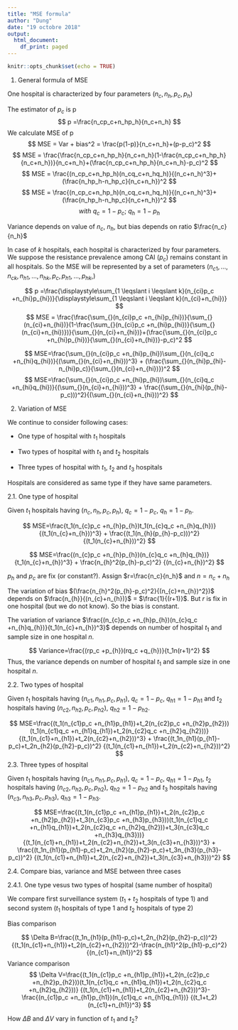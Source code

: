 ```yaml
---
title: "MSE formula"
author: "Dung"
date: "19 octobre 2018"
output:
  html_document:
    df_print: paged
---
```


```r
knitr::opts_chunk$set(echo = TRUE)
```
1. General formula of MSE

One hospital is characterized by four parameters $(n_c,n_h,p_c,p_h)$

The estimator of $p_c$ is p
$$
p =\frac{n_cp_c+n_hp_h}{n_c+n_h}
$$
We calculate MSE of p
$$
MSE = Var + bias^2 = \frac{p(1-p)}{n_c+n_h}+(p-p_c)^2
$$
$$
MSE = \frac{\frac{n_cp_c+n_hp_h}{n_c+n_h}(1-\frac{n_cp_c+n_hp_h}{n_c+n_h})}{n_c+n_h}+(\frac{n_cp_c+n_hp_h}{n_c+n_h}-p_c)^2
$$
$$
MSE = \frac{(n_cp_c+n_hp_h)(n_cq_c+n_hq_h)}{(n_c+n_h)^3}+(\frac{n_hp_h-n_hp_c}{n_c+n_h})^2
$$
$$
MSE = \frac{(n_cp_c+n_hp_h)(n_cq_c+n_hq_h)}{(n_c+n_h)^3}+(\frac{n_hp_h-n_hp_c}{n_c+n_h})^2
$$
$$
with\ q_c = 1- p_c;\ q_h=1-p_h
$$

Variance depends on value of $n_c,\ n_h$, but bias depends on ratio $\frac{n_c}{n_h}$

In case of $k$ hospitals, each hospital is characterized by four parameters. We suppose the resistance prevalence among CAI ($p_c$) remains constant in all hospitals.
So the MSE will be represented by a set of parameters $(n_{c1},...,n_{ck},n_{h1},...,n_{hk},p_c,p_{h1},...,p_{hk},)$

$$
p =\frac{\displaystyle\sum_{1 \leqslant i  \leqslant k}(n_{ci}p_c +n_{hi}p_{hi})}{\displaystyle\sum_{1 \leqslant i  \leqslant k}(n_{ci}+n_{hi})}
$$
$$
MSE = \frac{\frac{\sum_{}(n_{ci}p_c +n_{hi}p_{hi})}{\sum_{}(n_{ci}+n_{hi})}(1-\frac{\sum_{}(n_{ci}p_c +n_{hi}p_{hi})}{\sum_{}(n_{ci}+n_{hi})})}{\sum_{}(n_{ci}+n_{hi})}+(\frac{\sum_{}(n_{ci}p_c +n_{hi}p_{hi})}{\sum_{}(n_{ci}+n_{hi})}-p_c)^2
$$

$$
MSE=\frac{\sum_{}(n_{ci}p_c +n_{hi}p_{hi})\sum_{}(n_{ci}q_c +n_{hi}q_{hi})}{(\sum_{}(n_{ci}+n_{hi}))^3} + (\frac{\sum_{}(n_{hi}p_{hi}-n_{hi}p_c)}{\sum_{}(n_{ci}+n_{hi})})^2
$$
$$
MSE=\frac{\sum_{}(n_{ci}p_c +n_{hi}p_{hi})\sum_{}(n_{ci}q_c +n_{hi}q_{hi})}{(\sum_{}(n_{ci}+n_{hi}))^3} + \frac{(\sum_{}(n_{hi}(p_{hi}-p_c)))^2}{(\sum_{}(n_{ci}+n_{hi}))^2}
$$

2. Variation of MSE

We continue to consider following cases:

+ One type of hospital with $t_1$ hospitals

+ Two types of hospital with $t_1$ and $t_2$ hospitals

+ Three types of hospital with $t_1$, $t_2$ and $t_3$ hospitals

Hospitals are considered as same type if they have same parameters.

2.1. One type of hospital

Given $t_1$ hospitals having $(n_c,n_h,p_c,p_h),\ q_c=1-p_c,\ q_h=1-p_h$.

$$
MSE=\frac{t_1(n_{c}p_c +n_{h}p_{h})t_1(n_{c}q_c +n_{h}q_{h})}
{(t_1(n_{c}+n_{h}))^3} +
\frac{(t_1(n_{h}(p_{h}-p_c)))^2}
{(t_1(n_{c}+n_{h}))^2}
$$


$$
MSE=\frac{(n_{c}p_c +n_{h}p_{h})(n_{c}q_c +n_{h}q_{h})}
{t_1(n_{c}+n_{h})^3} +
\frac{n_{h}^2(p_{h}-p_c)^2}
{(n_{c}+n_{h})^2}
$$


$p_h$ and $p_c$ are fix (or constant?). Assign $r=\frac{n_c}{n_h}$ and $n=n_c+n_h$

The variation of bias $(\frac{n_{h}^2(p_{h}-p_c)^2}{(n_{c}+n_{h})^2})$ depends on $\frac{n_{h}}{(n_{c}+n_{h})}$ = $\frac{1}{(r+1)}$. But $r$ is fix in one hospital (but we do not know). So the bias is constant.

The variation of variance $\frac{(n_{c}p_c +n_{h}p_{h})(n_{c}q_c +n_{h}q_{h})}{t_1(n_{c}+n_{h})^3}$ depends on number of hospital $t_1$ and sample size in one hospital $n$. 


$$
Variance=\frac{(rp_c +p_{h})(rq_c +q_{h})}{t_1n(r+1)^2}
$$
 Thus, the variance depends on number of hospital $t_1$ and sample size in one hospital $n$.

2.2. Two types of hospital

Given $t_1$ hospitals having $(n_{c1},n_{h1},p_c,p_{h1}),\ q_c=1-p_c,\ q_{h1}=1-p_{h1}$ and $t_2$ hospitals having $(n_{c2},n_{h2},p_c,p_{h2}),\ q_{h2}=1-p_{h2}$.

$$
MSE=\frac{(t_1(n_{c1}p_c +n_{h1}p_{h1})+t_2(n_{c2}p_c +n_{h2}p_{h2}))(t_1(n_{c1}q_c +n_{h1}q_{h1})+t_2(n_{c2}q_c +n_{h2}q_{h2}))}
{(t_1(n_{c1}+n_{h1})+t_2(n_{c2}+n_{h2}))^3} +
\frac{(t_1n_{h1}(p_{h1}-p_c)+t_2n_{h2}(p_{h2}-p_c))^2}
{(t_1(n_{c1}+n_{h1})+t_2(n_{c2}+n_{h2}))^2}
$$
2.3. Three types of hospital

Given $t_1$ hospitals having $(n_{c1},n_{h1},p_c,p_{h1}),\ q_c=1-p_c,\ q_{h1}=1-p_{h1}$, $t_2$ hospitals having $(n_{c2},n_{h2},p_c,p_{h2}),\ q_{h2}=1-p_{h2}$ and  $t_3$ hospitals having $(n_{c3},n_{h3},p_c,p_{h3}),\ q_{h3}=1-p_{h3}$.

$$
MSE=\frac{(t_1(n_{c1}p_c +n_{h1}p_{h1})+t_2(n_{c2}p_c +n_{h2}p_{h2})+t_3(n_{c3}p_c +n_{h3}p_{h3}))(t_1(n_{c1}q_c +n_{h1}q_{h1})+t_2(n_{c2}q_c +n_{h2}q_{h2}))+t_3(n_{c3}q_c +n_{h3}q_{h3}))}
{(t_1(n_{c1}+n_{h1})+t_2(n_{c2}+n_{h2})+t_3(n_{c3}+n_{h3}))^3} +
\frac{(t_1n_{h1}(p_{h1}-p_c)+t_2n_{h2}(p_{h2}-p_c)+t_3n_{h3}(p_{h3}-p_c))^2}
{(t_1(n_{c1}+n_{h1})+t_2(n_{c2}+n_{h2})+t_3(n_{c3}+n_{h3}))^2}
$$

2.4. Compare bias, variance and MSE between three cases

2.4.1. One type vesus two types of hospital (same number of hospital)

We compare first surveillance system ($t_1+t_2$ hospitals of type 1) and second system ($t_1$ hospitals of type 1 and $t_2$ hospitals of type 2)

Bias comparison

$$
\Delta B=\frac{(t_1n_{h1}(p_{h1}-p_c)+t_2n_{h2}(p_{h2}-p_c))^2}{(t_1(n_{c1}+n_{h1})+t_2(n_{c2}+n_{h2}))^2}-\frac{n_{h1}^2(p_{h1}-p_c)^2}{(n_{c1}+n_{h1})^2}
$$
Variance comparison
$$
\Delta V=\frac{(t_1(n_{c1}p_c +n_{h1}p_{h1})+t_2(n_{c2}p_c +n_{h2}p_{h2}))(t_1(n_{c1}q_c +n_{h1}q_{h1})+t_2(n_{c2}q_c +n_{h2}q_{h2}))}
{(t_1(n_{c1}+n_{h1})+t_2(n_{c2}+n_{h2}))^3}-
\frac{(n_{c1}p_c +n_{h1}p_{h1})(n_{c1}q_c +n_{h1}q_{h1})}
{(t_1+t_2)(n_{c1}+n_{h1})^3}
$$

How $\Delta B$ and $\Delta V$ vary in function of $t_1$ and $t_2$?

